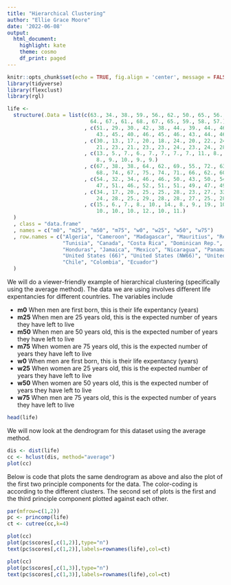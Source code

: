 ```yaml
---
title: "Hierarchical Clustering"
author: "Ellie Grace Moore"
date: '2022-06-08'
output: 
  html_document: 
    highlight: kate
    theme: cosmo
    df_print: paged
---
```


```r
knitr::opts_chunk$set(echo = TRUE, fig.align = 'center', message = FALSE, warning = FALSE)
library(tidyverse)
library(flexclust)
library(rgl)
```

```r
life <-
  structure(.Data = list(c(63., 34., 38., 59., 56., 62., 50., 65., 56., 69., 65., 64., 56., 60., 61., 49., 59., 63., 59., 65., 65., 64.,
                           64., 67., 61., 68., 67., 65., 59., 58., 57.)
                         , c(51., 29., 30., 42., 38., 44., 39., 44., 46., 47., 48., 50., 44., 44., 45., 40., 42., 44., 44., 48., 48., 63.,
                             43., 45., 40., 46., 45., 46., 43., 44., 46.)
                         , c(30., 13., 17., 20., 18., 24., 20., 22., 24., 24., 26., 28., 25., 22., 22., 22., 22., 23., 24., 28., 26., 21.,
                             21., 23., 21., 23., 23., 24., 23., 24., 28.)
                         , c(13., 5., 7., 6., 7., 7., 7., 7., 11., 8., 9., 11., 10., 6., 8., 9., 6., 8., 8., 14., 9., 7., 6., 8., 10., 8.,
                             8., 9., 10., 9., 9.)
                         , c(67., 38., 38., 64., 62., 69., 55., 72., 63., 75., 68., 66., 61., 65., 65., 51., 61., 67., 63., 68., 67., 68.,
                             68., 74., 67., 75., 74., 71., 66., 62., 60.)
                         , c(54., 32., 34., 46., 46., 50., 43., 50., 54., 53., 50., 51., 48., 45., 49., 41., 43., 48., 46., 51., 49., 47.,
                             47., 51., 46., 52., 51., 51., 49., 47., 49.)
                         , c(34., 17., 20., 25., 25., 28., 23., 27., 33., 29., 27., 29., 27., 25., 27., 23., 22., 26., 25., 29., 27., 25.,
                             24., 28., 25., 29., 28., 28., 27., 25., 28.)
                         , c(15., 6., 7., 8., 10., 14., 8., 9., 19., 10., 10., 11., 12., 9., 10., 8., 7., 9., 8., 13., 10., 9., 8., 10., 11.,
                             10., 10., 10., 12., 10., 11.)
  )
  , class = "data.frame" 
  , names = c("m0", "m25", "m50", "m75", "w0", "w25", "w50", "w75")
  , row.names = c("Algeria", "Cameroon", "Madagascar", "Mauritius", "Reunion", "Seychelles", "South Africa (NW)", "South Africa (W)",
                  "Tunisia", "Canada", "Costa Rica", "Dominican Rep.", "El Salvador", "Greenland", "Grenada", "Guatemala",
                  "Honduras", "Jamaica", "Mexico", "Nicaragua", "Panama", "Trinidad (62)", "Trinidad (67)",
                  "United States (66)", "United States (NW66)", "United States (W66)", "United States (67)", "Argentina",
                  "Chile", "Colombia", "Ecuador")
  )
```

We will do a viewer-friendly example of hierarchical clustering (specifically using the average method). The data we are using involves different life expentancies for different countries. The variables include

* **m0** When men are first born, this is their life expentancy (years)
* **m25** When men are 25 years old, this is the expected number of years they have left to live
* **m50** When men are 50 years old, this is the expected number of years they have left to live
* **m75** When women are 75 years old, this is the expected number of years they have left to live
* **w0** When men are first born, this is their life expentancy (years)
* **w25** When women are 25 years old, this is the expected number of years they have left to live
* **w50** When women are 50 years old, this is the expected number of years they have left to live
* **w75** When men are 75 years old, this is the expected number of years they have left to live

``` r
head(life)
```

  We will now look at the dendrogram for this dataset using the average method.

``` r
dis <- dist(life)
cc <- hclust(dis, method="average") 
plot(cc)
```


  Below is code that plots the same dendrogram as above and also the plot of the first two principle components for the data. The color-coding is according to the different clusters. The second set of plots is the first and the third principle component plotted against each other.

```r
par(mfrow=c(1,2))
pc <- princomp(life)
ct <- cutree(cc,k=4)

plot(cc)
plot(pc$scores[,c(1,2)],type="n")
text(pc$scores[,c(1,2)],labels=rownames(life),col=ct)

plot(cc)
plot(pc$scores[,c(1,3)],type="n")
text(pc$scores[,c(1,3)],labels=rownames(life),col=ct) 
```

